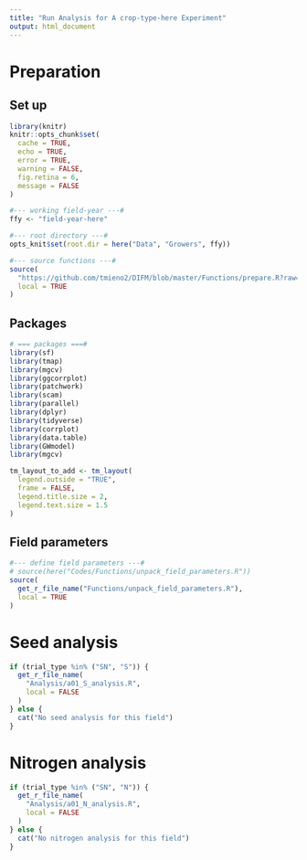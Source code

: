 ```yaml
---
title: "Run Analysis for A crop-type-here Experiment"
output: html_document
---
```


# Preparation

## Set up

```r
library(knitr)
knitr::opts_chunk$set(
  cache = TRUE,
  echo = TRUE,
  error = TRUE,
  warning = FALSE,
  fig.retina = 6,
  message = FALSE
)

#--- working field-year ---#
ffy <- "field-year-here" 

#--- root directory ---#
opts_knit$set(root.dir = here("Data", "Growers", ffy))

#--- source functions ---#
source(
  "https://github.com/tmieno2/DIFM/blob/master/Functions/prepare.R?raw=TRUE",
  local = TRUE
)

```

## Packages

```r
# === packages ===#
library(sf)
library(tmap)
library(mgcv)
library(ggcorrplot)
library(patchwork)
library(scam)
library(parallel)
library(dplyr)
library(tidyverse)
library(corrplot)
library(data.table)
library(GWmodel)
library(mgcv)

```

```r
tm_layout_to_add <- tm_layout(
  legend.outside = "TRUE",
  frame = FALSE,
  legend.title.size = 2,
  legend.text.size = 1.5
)

```

## Field parameters

```r
#--- define field parameters ---#
# source(here("Codes/Functions/unpack_field_parameters.R"))
source(
  get_r_file_name("Functions/unpack_field_parameters.R"), 
  local = TRUE
)

```

# Seed analysis

```r
if (trial_type %in% ("SN", "S")) {
  get_r_file_name(
    "Analysis/a01_S_analysis.R",
    local = FALSE
  )
} else {
  cat("No seed analysis for this field") 
}

```


# Nitrogen analysis

```r
if (trial_type %in% ("SN", "N")) {
  get_r_file_name(
    "Analysis/a01_N_analysis.R",
    local = FALSE
  )
} else {
  cat("No nitrogen analysis for this field") 
}

```
